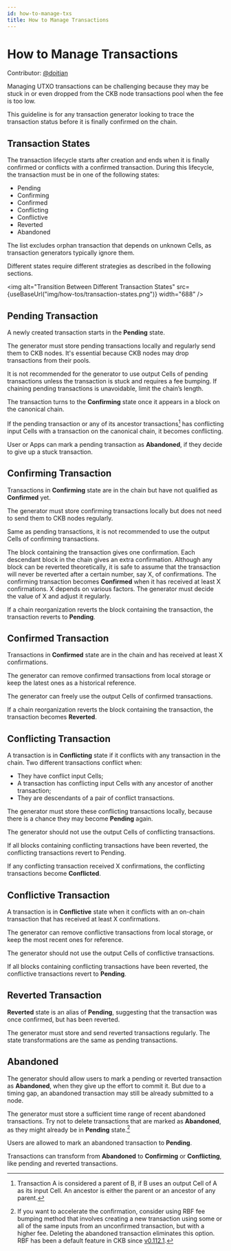 ```yaml
---
id: how-to-manage-txs
title: How to Manage Transactions
---
```



# How to Manage Transactions

Contributor: [@doitian](https://github.com/doitian)

Managing UTXO transactions can be challenging because they may be stuck in or even dropped from the CKB node transactions pool when the fee is too low.

This guideline is for any transaction generator looking to trace the transaction status before it is finally confirmed on the chain.

## Transaction States

The transaction lifecycle starts after creation and ends when it is finally confirmed or conflicts with a confirmed transaction. During this lifecycle, the transaction must be in one of the following states:

- Pending
- Confirming
- Confirmed
- Conflicting
- Conflictive
- Reverted
- Abandoned

The list excludes <Tooltip>orphan transaction</Tooltip> that depends on unknown Cells, as transaction generators typically ignore them.

Different states require different strategies as described in the following sections.

<img
  alt="Transition Between Different Transaction States"
  src={useBaseUrl("img/how-tos/transaction-states.png")}
  width="688"
/>

## Pending Transaction

A newly created transaction starts in the **Pending** state.

The generator must store pending transactions locally and regularly send them to CKB nodes. It's essential because CKB nodes may drop transactions from their pools.

It is not recommended for the generator to use output Cells of pending transactions unless the transaction is stuck and requires a <Tooltip>fee bumping</Tooltip>. If chaining pending transactions is unavoidable, limit the chain’s length.

The transaction turns to the **Confirming** state once it appears in a block on the canonical chain.

If the pending transaction or any of its ancestor transactions[^1] has conflicting input Cells with a transaction on the canonical chain, it becomes conflicting.

User or Apps can mark a pending transaction as **Abandoned**, if they decide to give up a stuck transaction.

## Confirming Transaction

Transactions in **Confirming** state are in the chain but have not qualified as **Confirmed** yet.

The generator must store confirming transactions locally but does not need to send them to CKB nodes regularly.

Same as pending transactions, it is not recommended to use the output Cells of confirming transactions.

The block containing the transaction gives one confirmation. Each descendant block in the chain gives an extra confirmation. Although any block can be reverted theoretically, it is safe to assume that the transaction will never be reverted after a certain number, say X, of confirmations. The confirming transaction becomes **Confirmed** when it has received at least X confirmations. X depends on various factors. The generator must decide the value of X and adjust it regularly.

If a chain reorganization reverts the block containing the transaction, the transaction reverts to **Pending**.

## Confirmed Transaction

Transactions in **Confirmed** state are in the chain and has received at least X confirmations.

The generator can remove confirmed transactions from local storage or keep the latest ones as a historical reference.

The generator can freely use the output Cells of confirmed transactions.

If a chain reorganization reverts the block containing the transaction, the transaction becomes **Reverted**.

## Conflicting Transaction

A transaction is in **Conflicting** state if it conflicts with any transaction in the chain. Two different transactions conflict when:

- They have conflict input Cells;
- A transaction has conflicting input Cells with any ancestor of another transaction;
- They are descendants of a pair of conflict transactions.

The generator must store these conflicting transactions locally, because there is a chance they may become **Pending** again.

The generator should not use the output Cells of conflicting transactions.

If all blocks containing conflicting transactions have been reverted, the conflicting transactions revert to Pending.

If any conflicting transaction received X confirmations, the conflicting transactions become **Conflicted**.

## Conflictive Transaction

A transaction is in **Conflictive** state when it conflicts with an on-chain transaction that has received at least X confirmations.

The generator can remove conflictive transactions from local storage, or keep the most recent ones for reference.

The generator should not use the output Cells of conflictive transactions.

If all blocks containing conflicting transactions have been reverted, the conflictive transactions revert to **Pending**.

## Reverted Transaction

**Reverted** state is an alias of **Pending**, suggesting that the transaction was once confirmed, but has been reverted.

The generator must store and send reverted transactions regularly. The state transformations are the same as pending transactions.

## Abandoned

The generator should allow users to mark a pending or reverted transaction as **Abandoned**, when they give up the effort to commit it. But due to a timing gap, an abandoned transaction may still be already submitted to a node.

The generator must store a sufficient time range of recent abandoned transactions. Try not to delete transactions that are marked as **Abandoned**, as they might already be in **Pending** state.[^2]

Users are allowed to mark an abandoned transaction to **Pending**.

Transactions can transform from **Abandoned** to **Confirming** or **Conflicting**, like pending and reverted transactions.

[^1]: Transaction A is considered a parent of B, if B uses an output Cell of A as its input Cell. An ancestor is either the parent or an ancestor of any parent.
[^2]: If you want to accelerate the confirmation, consider using <Tooltip>RBF</Tooltip> <Tooltip>fee bumping</Tooltip> method that involves creating a new transaction using some or all of the same inputs from an unconfirmed transaction, but with a higher fee. Deleting the abandoned transaction eliminates this option. RBF has been a default feature in CKB since [v0.112.1](https://github.com/nervosnetwork/ckb/releases/tag/v0.112.1).
